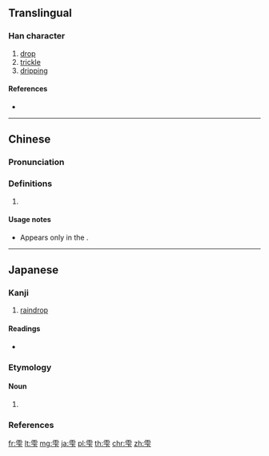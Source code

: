 {{character info/new}}
==Translingual==

===Han character===
{{Han char|rn=173|rad=雨|as=03|sn=11|four=|canj=MBMY|ids=⿱雨下}}

# [[drop]]
# [[trickle]]
# [[dripping]]

====References====
* {{Han ref|kx=1371.301|dkj=42219|hdz=64057.060|uh=96EB|ud=38635}}

----

==Chinese==
{{zh-forms}}

===Pronunciation===
{{zh-pron
|m=nǎ,nuán
|cat=
}}

===Definitions===
{{zh-hanzi}}

# {{uncertain|zh|nohypothesis=y}}

====Usage notes====
* Appears only in the ''{{w|Longkan Shoujian}}''.

----

==Japanese==
{{ja-see-also|滴}}

===Kanji===
{{ja-kanji|grade=n|rs=雨03}}

# [[raindrop]]

====Readings====
* {{ja-readings|goon=[[な]] (na)|kanon=[[だ]] ([[da]]), [[だん]] (dan)|kun=[[しずく]] ([[shizuku]])}}

===Etymology===
{{ja-kanjitab|しずく|yomi=k}}

====Noun====
{{ja-noun|しずく}}

# {{rfdef|ja}}

===References===
{{ja-kref
|jis=3C36
|ku=2822
|shift=8EB4
|euc=BCB6
|freq=2219
|nelson=5043
|newnelson=6519
|halpern=2760
|kld=''not listed''
|heisig=2778
|tuttle=8d3.1
}}

[[fr:雫]]
[[lt:雫]]
[[mg:雫]]
[[ja:雫]]
[[pl:雫]]
[[th:雫]]
[[chr:雫]]
[[zh:雫]]